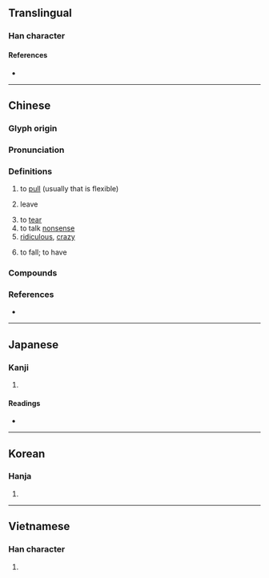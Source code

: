 {{also|撦}}
{{character info}}
==Translingual==

===Han character===
{{Han char|rn=64|rad=手|as=04|sn=7|four=51010|canj=QYLM|ids=⿰扌止}}

====References====
* {{Han ref|kx=0418.230|dkj=11833|dj=0765.200|hdz=31836.040|uh=626F|ud=25199|bh=A7E8|bd=42984}}

----

==Chinese==
{{zh-forms|alt=撦}}

===Glyph origin===
{{Han etym}}

===Pronunciation===
{{zh-pron
|m=chě
|ma=Zh-chě.oga
|m-s=ce3
|c=ce2
|h=pfs=chhá
|md=tiē/chiē
|mn=chhé/qz,xm,zz:chhiá
|mn_note=chhé - vernacular; chhiá - literary
|w=
|x=che3
|mc=y
|oc=y
|cat=
}}

===Definitions===
{{zh-hanzi}}

# to [[pull]] (usually that is flexible)
# {{lb|zh|Cantonese}} leave
# to [[tear]]
# to talk [[nonsense]]
# [[ridiculous]], [[crazy]]
# {{lb|zh|dialectal|of weather}} to fall; to have
#: {{zh-x|扯霍閃|to have lightning|M-S|tr=ce3 ho2 san3}}

===Compounds===
{{zh-der|丟輪扯砲|弓兒扯滿|七拉八扯|丟連扯|嘮扯|扯謊撩白|扯談|扯白|扯三拉四|扯閑盤兒|拉扯|扯平|扯後腿|扳扯|扯不清|扯破|攀扯|扯呼|扯手扯腳|扯底線|扯縴|扯閑篇|推三扯四|扯筋|扯麵|扯勸|撏綿扯絮|扯尾巴|扯臊|扯篷拉縴|拖扯|扯淡|扯皮弄筋|扯皮|瞎扯|扯撮|扯篷|扯是搬非|扯落|牽扯|扯拉|扯扯拽拽|瞎扯臊|扯架子|扯扯連連|扯牛尾巴|扯直|扯簸箕|白扯|扯順風旗|東扯西拽|揪扯|扯手|拉拉扯扯|拉三扯四|扯倒|扯著脖子|扯頭|扯曳|東拉西扯|殺雞扯脖|扯謊|扯開嗓子|扯鈴|扯爛汙|扯票|扯住|扯平點|扯腿|扯閒白|撏扯|捽扯|扯空砑光|扯破臉皮|扯弓搭箭|鬼扯淡|胡拉混扯|胡扯|胡支扯葉|鬼扯腿|鬼扯|順風扯旗|鬼扯蛋|閒扯淡|閒扯|連扯跟頭}}

===References===
* {{R:yue:Hanzi}}

{{zh-cat|Intermediate}}

----

==Japanese==

===Kanji===
{{ja-kanji|grade=|rs=手04}}

# {{rfdef|ja|sort=手04}}

====Readings====
* {{ja-readings|on=[[た]] (ta), [[しゃ]] (sha)|kun=[[ひく]] (hiku)}}

----

==Korean==

===Hanja===
{{ko-hanja|hangeul=차|eumhun=|rv=cha|mr=ch'a|y=cha}}

# {{rfdef|ko|sort=手04}}

----

==Vietnamese==

===Han character===
{{vi-readings|reading=chải, xả, chẻ, giẫy, xới, chỉ, xé, xẻ, xởi|rs=手04}}

# {{rfdef|vi|sort=手04}}